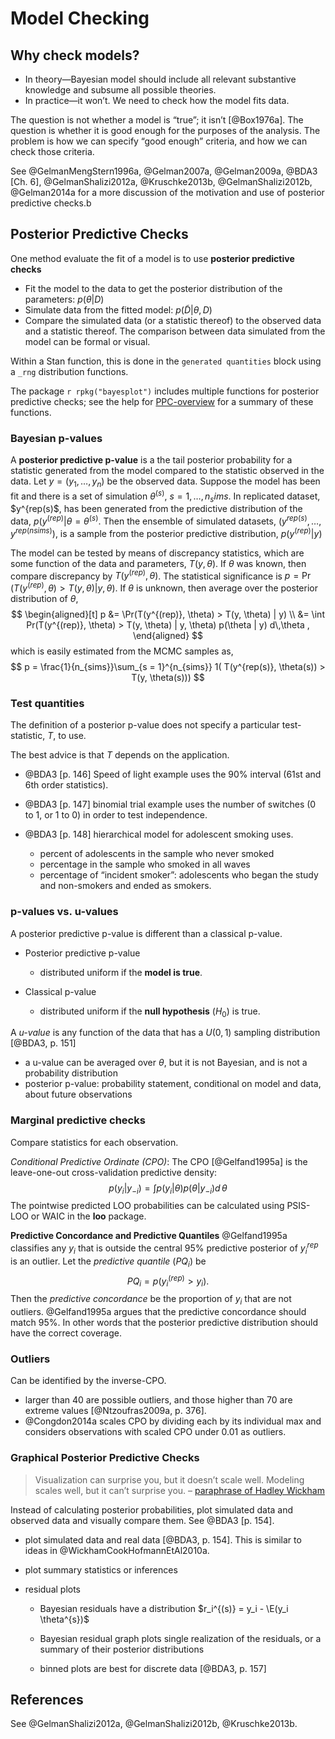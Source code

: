 # Model Checking

## Why check models?

-   In theory---Bayesian model should include all relevant substantive knowledge and subsume all possible theories.
-   In practice---it won't. We need to check how the model fits data.

The question is not whether a model is "true"; it isn't [@Box1976a].
The question is whether it is good enough for the purposes of the analysis.
The problem is how we can specify "good enough" criteria, and how we can check those criteria.

See @GelmanMengStern1996a, @Gelman2007a, @Gelman2009a, @BDA3 [Ch. 6],
@GelmanShalizi2012a, @Kruschke2013b, @GelmanShalizi2012b, @Gelman2014a for a
more discussion of the motivation and use of posterior predictive checks.b

## Posterior Predictive Checks

One method evaluate the fit of a model is to use **posterior predictive checks**

-   Fit the model to the data to get the posterior distribution of the parameters: $p(\theta | D)$
-   Simulate data from the fitted model: $p(\tilde{D} | \theta, D)$
-   Compare the simulated data (or a statistic thereof) to the observed data and a statistic thereof. The comparison between data simulated from the model can be formal or visual.

Within a Stan function, this is done in the `generated quantities` block using a `_rng` distribution functions.

The package `r rpkg("bayesplot")` includes multiple functions for posterior predictive checks; see the help for [PPC-overview](https://www.rdocumentation.org/packages/bayesplot//topics/PPC-overview) for a summary of these functions.

### Bayesian p-values

A **posterior predictive p-value** is a the tail posterior probability for a statistic generated from the model compared to the statistic observed in the data.
Let $y = (y_1, \dots, y_n)$ be the observed data.
Suppose the model has been fit and there is a set of simulation $\theta^(s)$, $s = 1, \dots, n_sims$.
In  replicated dataset, $y^{rep(s)$, has been generated from the predictive distribution
of the data, $p(y^{(rep)} | \theta = \theta^{(s)}$.
Then the ensemble of simulated datasets, $(y^{rep(s)}, \dots, y^{rep(nsims)})$, is a sample from the posterior predictive
distribution, $p(y^{(rep)} | y)$

The model can be tested by means of discrepancy statistics, which are some function of the data and parameters, $T(y, \theta)$.
If $\theta$ was known, then compare discrepancy by $T(y^{(rep)}, \theta)$.
The statistical significance is $p = \Pr(T(y^{(rep)}, \theta) > T(y, \theta) | y, \theta)$.
If $\theta$ is unknown, then average over the posterior distribution of $\theta$,
$$
\begin{aligned}[t]
p &= \Pr(T(y^{(rep)}, \theta) > T(y, \theta) | y) \\
&= \int Pr(T(y^{(rep)}, \theta) > T(y, \theta) | y, \theta) p(\theta | y) d\,\theta ,
\end{aligned}
$$
which is easily estimated from the MCMC samples as,
$$
p = \frac{1}{n_{sims}}\sum_{s = 1}^{n_{sims}} 1( T(y^{rep(s)}, \theta(s)) > T(y, \theta(s)))
$$

### Test quantities

The definition of a posterior p-value does not specify a particular test-statistic, $T$, to use.

The best advice is that $T$ depends on the application.

-   @BDA3 [p. 146] Speed of light example uses the 90% interval (61st and 6th order statistics).

-   @BDA3 [p. 147] binomial trial example uses the number of switches (0 to 1, or 1 to 0)
    in order to test independence.

-   @BDA3 [p. 148] hierarchical model for adolescent smoking uses.

    -   percent of adolescents in the sample who never smoked
    -   percentage in the sample who smoked in all waves
    -   percentage of "incident smoker": adolescents who began the study and non-smokers and ended as smokers.

### p-values vs. u-values

A posterior predictive p-value is different than a classical p-value.

-   Posterior predictive p-value

    -   distributed uniform if the **model is true**.

-   Classical p-value

    -   distributed uniform if the **null hypothesis** ($H_0$) is true.

A *u-value* is any function of the data that has a $U(0, 1)$ sampling distribution [@BDA3, p. 151]

-   a u-value can be averaged over $\theta$, but it is not Bayesian, and is not a probability distribution
-   posterior p-value: probability statement, conditional on model and data, about future observations

### Marginal predictive checks

Compare statistics for each observation.

*Conditional Predictive Ordinate (CPO)*:
The CPO [@Gelfand1995a] is the leave-one-out cross-validation predictive density:
$$
p(y_i | y_{-i}) = \int p(y_i | \theta) p(\theta | y_{-i}) d\,\theta
$$
The pointwise predicted LOO probabilities can be calculated using PSIS-LOO or WAIC in the **loo** package.

<!-- The sum of the logged CPOs can be an estimator of the log marginal likelihood and is called the log pseudo marginal likelihood. The ratio of PsMLs can be used as a surrogate for a Bayes Factor (pseudo Bayes Factor) (LaplaceDemon p. 20) -->

**Predictive Concordance and Predictive Quantiles** @Gelfand1995a classifies any $y_i$ that is outside the central 95% predictive posterior of $y^{rep}_i$ is an outlier.
Let the *predictive quantile* ($PQ_i$) be
$$
PQ_i = p(y_i^{(rep)} > y_i) .
$$
Then the *predictive concordance* be the proportion of $y_i$ that are not
outliers. @Gelfand1995a argues that the predictive concordance should match 95%.
In other words that the posterior predictive distribution should have the correct coverage.

### Outliers

Can be identified by the inverse-CPO.

-   larger than 40 are possible outliers, and those higher than 70 are extreme values [@Ntzoufras2009a, p. 376].
-   @Congdon2014a scales CPO by dividing each by its individual max and considers observations with scaled CPO under 0.01 as outliers.

### Graphical Posterior Predictive Checks

> Visualization can surprise you, but it doesn’t scale well. Modeling scales well, but it can’t surprise you. -- [paraphrase of Hadley Wickham](https://www.johndcook.com/blog/2013/02/07/visualization-modeling-and-surprises/)

Instead of calculating posterior probabilities, plot simulated data and observed data and visually compare them. See @BDA3 [p. 154].

-   plot simulated data and real data [@BDA3, p. 154]. This is similar to
    ideas in @WickhamCookHofmannEtAl2010a.

-   plot summary statistics or inferences

-   residual plots

    -   Bayesian residuals have a distribution
        $r_i^{(s)} = y_i - \E(y_i \theta^{s})$

    -   Bayesian residual graph plots single realization of the residuals,
        or a summary of their posterior distributions

    -   binned plots are best for discrete data [@BDA3, p. 157]

<!--
## Average Predictive Comparisons

From @GelmanHill [Ch 21.4]
Let $u$ be the input of interest, and $v$ be all other inputs, so that $x = (u, v)$.
$$
b_u(u^{(lo)}, u^{(hi)}, v, \theta) = \frac{E(y | u^{(hi)}, v, \theta) - E(y | u^{(lo)}, v, \theta)}{u^{(hi)} - u^{(lo)}}
$$
the the average predictive difference per unit change in $u$ is,
$$
B_{u}(u^{(lo)}, u^{(hi)}) = \frac{1}{n} \sum_{i = 1}^n b_u(u^{(lo)}, u^{(hi)}, v_i, \theta) .
$$
This can be adjusted to use observed (weighted) differences of $u$ for each point.
See the Gelman paper on it.
-->

## References

See @GelmanShalizi2012a, @GelmanShalizi2012b, @Kruschke2013b.
